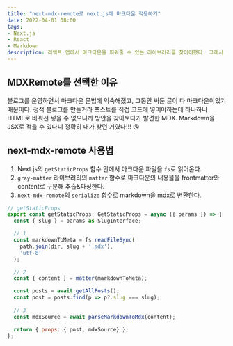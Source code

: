 ```yaml
---
title: "next-mdx-remote로 next.js에 마크다운 적용하기"
date: 2022-04-01 08:00
tags:
- Next.js
- React
- Markdown
description: 리액트 앱에서 마크다운을 띄워줄 수 있는 라이브러리를 찾아야했다. 그래서 찾은 건 MDX Remote!
---
```


## MDXRemote를 선택한 이유

블로그를 운영하면서 마크다운 문법에 익숙해졌고, 그동안 써둔 글이 다 마크다운이었기 때문이다. 
정적 블로그를 만들거라 포스트를 직접 코드에 넣어야하는데 하나하나 HTML로 바꿔선 넣을 수 없으니까
방안을 찾아보다가 발견한 MDX. Markdown을 JSX로 적을 수 있다니 정확히 내가 찾던 거였다!!! 😘

## next-mdx-remote 사용법

1. Next.js의 `getStaticProps` 함수 안에서 마크다운 파일을 `fs`로 읽어온다.
2. `gray-matter` 라이브러리의 `matter` 함수로 마크다운의 내용물을 frontmatter와 content로 구분해 추출&파싱한다.
3. `next-mdx-remote`의 `serialize` 함수로 markdown을 mdx로 변환한다.

```js
// getStaticProps
export const getStaticProps: GetStaticProps = async ({ params }) => {
  const { slug } = params as SlugInterface;

  // 1
  const markdownToMeta = fs.readFileSync(
    path.join(dir, slug + '.mdx'),
    'utf-8'
  );

  // 2
  const { content } = matter(markdownToMeta);

  const posts = await getAllPosts();
  const post = posts.find(p => p?.slug === slug);
  
  // 3 
  const mdxSource = await parseMarkdownToMdx(content);

  return { props: { post, mdxSource} };
};
```
